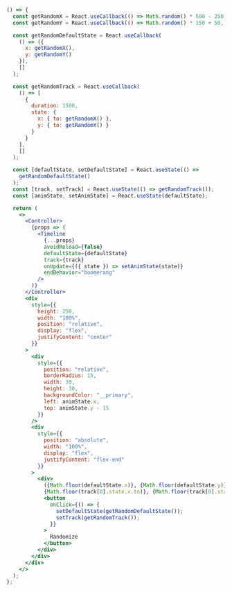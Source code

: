 ```jsx live startHidden
() => {
  const getRandomX = React.useCallback(() => Math.random() * 500 - 250, []);
  const getRandomY = React.useCallback(() => Math.random() * 150 + 50, []);

  const getRandomDefaultState = React.useCallback(
    () => ({
      x: getRandomX(),
      y: getRandomY()
    }),
    []
  );

  const getRandomTrack = React.useCallback(
    () => [
      {
        duration: 1500,
        state: {
          x: { to: getRandomX() },
          y: { to: getRandomY() }
        }
      }
    ],
    []
  );

  const [defaultState, setDefaultState] = React.useState(() =>
    getRandomDefaultState()
  );
  const [track, setTrack] = React.useState(() => getRandomTrack());
  const [animState, setAnimState] = React.useState(defaultState);

  return (
    <>
      <Controller>
        {props => (
          <Timeline
            {...props}
            avoidReload={false}
            defaultState={defaultState}
            track={track}
            onUpdate={({ state }) => setAnimState(state)}
            endBehavior="boomerang"
          />
        )}
      </Controller>
      <div
        style={{
          height: 250,
          width: "100%",
          position: "relative",
          display: "flex",
          justifyContent: "center"
        }}
      >
        <div
          style={{
            position: "relative",
            borderRadius: 15,
            width: 30,
            height: 30,
            backgroundColor: "__primary",
            left: animState.x,
            top: animState.y - 15
          }}
        />
        <div
          style={{
            position: "absolute",
            width: "100%",
            display: "flex",
            justifyContent: "flex-end"
          }}
        >
          <div>
            ({Math.floor(defaultState.x)}, {Math.floor(defaultState.y)}) to (
            {Math.floor(track[0].state.x.to)}, {Math.floor(track[0].state.y.to)})
            <button
              onClick={() => {
                setDefaultState(getRandomDefaultState());
                setTrack(getRandomTrack());
              }}
            >
              Randomize
            </button>
          </div>
        </div>
      </div>
    </>
  );
};
```
